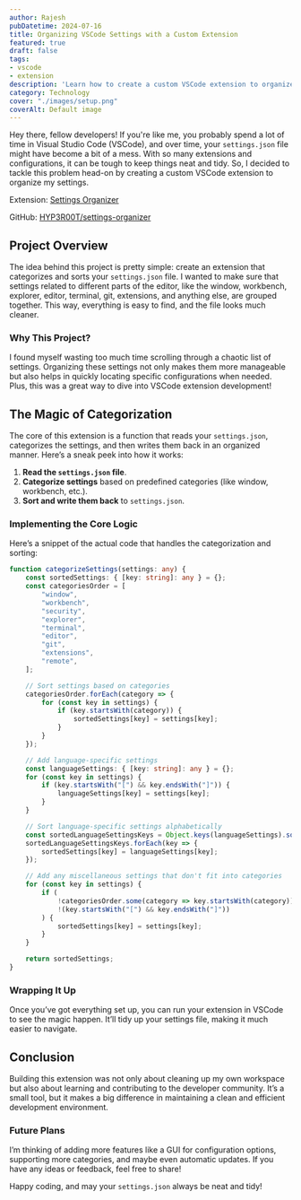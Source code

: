 ```yaml
---
author: Rajesh
pubDatetime: 2024-07-16
title: Organizing VSCode Settings with a Custom Extension
featured: true
draft: false
tags:
- vscode
- extension
description: 'Learn how to create a custom VSCode extension to organize and categorize your settings.json file, making your development environment cleaner and more efficient.'
category: Technology
cover: "./images/setup.png"
coverAlt: Default image
---
```



Hey there, fellow developers! If you're like me, you probably spend a lot of time in Visual Studio Code (VSCode), and over time, your `settings.json` file might have become a bit of a mess. With so many extensions and configurations, it can be tough to keep things neat and tidy. So, I decided to tackle this problem head-on by creating a custom VSCode extension to organize my settings.

Extension: [Settings Organizer](https://marketplace.visualstudio.com/items?itemName=hyperoot.settings-organizer)

GitHub: [HYP3R00T/settings-organizer](https://github.com/HYP3R00T/settings-organizer)

## Project Overview

The idea behind this project is pretty simple: create an extension that categorizes and sorts your `settings.json` file. I wanted to make sure that settings related to different parts of the editor, like the window, workbench, explorer, editor, terminal, git, extensions, and anything else, are grouped together. This way, everything is easy to find, and the file looks much cleaner.

### Why This Project?

I found myself wasting too much time scrolling through a chaotic list of settings. Organizing these settings not only makes them more manageable but also helps in quickly locating specific configurations when needed. Plus, this was a great way to dive into VSCode extension development!

## The Magic of Categorization

The core of this extension is a function that reads your `settings.json`, categorizes the settings, and then writes them back in an organized manner. Here’s a sneak peek into how it works:

1. **Read the `settings.json` file**.
2. **Categorize settings** based on predefined categories (like window, workbench, etc.).
3. **Sort and write them back** to `settings.json`.

### Implementing the Core Logic

Here’s a snippet of the actual code that handles the categorization and sorting:

```typescript
function categorizeSettings(settings: any) {
    const sortedSettings: { [key: string]: any } = {};
    const categoriesOrder = [
        "window",
        "workbench",
        "security",
        "explorer",
        "terminal",
        "editor",
        "git",
        "extensions",
        "remote",
    ];

    // Sort settings based on categories
    categoriesOrder.forEach(category => {
        for (const key in settings) {
            if (key.startsWith(category)) {
                sortedSettings[key] = settings[key];
            }
        }
    });

    // Add language-specific settings
    const languageSettings: { [key: string]: any } = {};
    for (const key in settings) {
        if (key.startsWith("[") && key.endsWith("]")) {
            languageSettings[key] = settings[key];
        }
    }

    // Sort language-specific settings alphabetically
    const sortedLanguageSettingsKeys = Object.keys(languageSettings).sort();
    sortedLanguageSettingsKeys.forEach(key => {
        sortedSettings[key] = languageSettings[key];
    });

    // Add any miscellaneous settings that don't fit into categories
    for (const key in settings) {
        if (
            !categoriesOrder.some(category => key.startsWith(category)) &&
            !(key.startsWith("[") && key.endsWith("]"))
        ) {
            sortedSettings[key] = settings[key];
        }
    }

    return sortedSettings;
}
```

### Wrapping It Up

Once you’ve got everything set up, you can run your extension in VSCode to see the magic happen. It’ll tidy up your settings file, making it much easier to navigate.

## Conclusion

Building this extension was not only about cleaning up my own workspace but also about learning and contributing to the developer community. It’s a small tool, but it makes a big difference in maintaining a clean and efficient development environment.

### Future Plans

I’m thinking of adding more features like a GUI for configuration options, supporting more categories, and maybe even automatic updates. If you have any ideas or feedback, feel free to share!

Happy coding, and may your `settings.json` always be neat and tidy!

